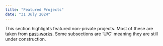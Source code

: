 ---
title: "Featured Projects"
date: "31 July 2024"
---

This section highlights featured non-private projects. Most of these are taken from <a href="https://github.com/abyoso-hapsoro/past-works/">past-works</a>. Some subsections are 'U/C' meaning they are still under construction.
